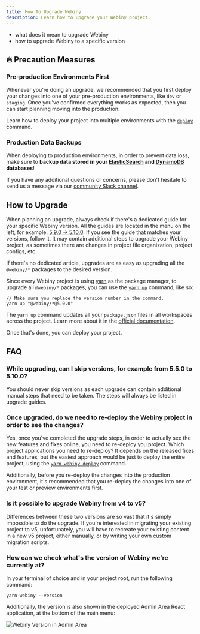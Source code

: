 ```yaml
---
title: How To Upgrade Webiny
description: Learn how to upgrade your Webiny project.
---
```



<Alert type="success" title="What you’ll learn">

- what does it mean to upgrade Webiny
- how to upgrade Webiny to a specific version

</Alert>

## 🔥 Precaution Measures

### Pre-production Environments First

Whenever you're doing an upgrade, we recommended that you first deploy your changes into one of your pre-production environments, like `dev` or `staging`. Once you've confirmed everything works as expected, then you can start planning moving into the production.

<Alert type="info">

Learn how to deploy your project into multiple environments with the [`deploy`](../core-development-concepts/basics/project-deployment) command.

</Alert>

### Production Data Backups

When deploying to production environments, in order to prevent data loss, make sure to **backup data stored in your [ElasticSearch](https://docs.aws.amazon.com/elasticsearch-service/latest/developerguide/es-managedomains-snapshots.html) and [DynamoDB](https://docs.aws.amazon.com/amazondynamodb/latest/developerguide/Backups.html) databases**!

If you have any additional questions or concerns, please don't hesitate to send us a message via our [community Slack channel](https://www.webiny.com/slack).

## How to Upgrade

When planning an upgrade, always check if there's a dedicated guide for your specific Webiny version. All the guides are located in the menu on the left, for example: [5.9.0 → 5.10.0](/docs/{version}/release-notes/5.10.0/upgrade-guide). If you see the guide that matches your versions, follow it. It may contain additional steps to upgrade your Webiny project, as sometimes there are changes in project file organization, project configs, etc.

If there's no dedicated article, upgrades are as easy as upgrading all the `@webiny/*` packages to the desired version.

Since every Webiny project is using [yarn](https://yarnpkg.com/) as the package manager, to upgrade all `@webiny/*` packages, you can use the [`yarn up`](https://yarnpkg.com/cli/up) command, like so:

```
// Make sure you replace the version number in the command.
yarn up "@webiny/*@5.0.0"
```

<Alert type="info">

The `yarn up` command updates all your `package.json` files in all workspaces across the project. Learn more about it in the [official documentation](https://yarnpkg.com/cli/up#details).

</Alert>

Once that's done, you can deploy your project.

## FAQ

### While upgrading, can I skip versions, for example from 5.5.0 to 5.10.0?

You should never skip versions as each upgrade can contain additional manual steps that need to be taken. The steps will always be listed in upgrade guides.

### Once upgraded, do we need to re-deploy the Webiny project in order to see the changes?

Yes, once you've completed the upgrade steps, in order to actually see the new features and fixes online, you need to re-deploy you project. Which project applications you need to re-deploy? It depends on the released fixes and features, but the easiest approach would be just to deploy the entire project, using the [`yarn webiny deploy`](../core-development-concepts/basics/project-deployment#the-deploy-command) command.

Additionally, before you re-deploy the changes into the production environment, it's recommended that you re-deploy the changes into one of your test or preview environments first.

### Is it possible to upgrade Webiny from v4 to v5?

Differences between these two versions are so vast that it's simply impossible to do the upgrade. If you're interested in migrating your existing project to v5, unfortunately, you will have to recreate your existing content in a new v5 project, either manually, or by writing your own custom migration scripts.

### How can we check what's the version of Webiny we're currently at?

In your terminal of choice and in your project root, run the following command:

```
yarn webiny --version
```

Additionally, the version is also shown in the deployed Admin Area React application, at the bottom of the main menu:

![Webiny Version in Admin Area](./assets/upgrading-webiny/ui-version.png)
